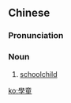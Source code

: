{{also|学童}}
==Chinese==
{{zh-forms|s=学童}}

===Pronunciation===
{{zh-pron
|m=xuétóng
|c=hok6 tung4
|mn=ha̍k-tông
|cat=n
}}

===Noun===
{{zh-noun}}
# [[schoolchild]]

[[ko:學童]]